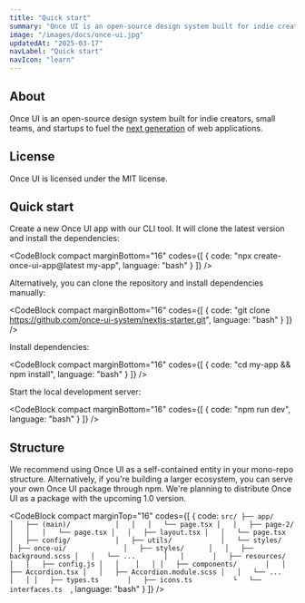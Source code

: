 ```yaml
---
title: "Quick start"
summary: "Once UI is an open-source design system built for indie creators, small teams, and startups to fuel the next generation of web applications."
image: "/images/docs/once-ui.jpg"
updatedAt: "2025-03-17"
navLabel: "Quick start"
navIcon: "learn"
---
```


## About

Once UI is an open-source design system built for indie creators, small teams, and startups to fuel the [next generation](https://lorant.one/work/once-ui) of web applications.

## License

Once UI is licensed under the MIT license.

## Quick start

Create a new Once UI app with our CLI tool. It will clone the latest version and install the dependencies:

<CodeBlock compact marginBottom="16" codes={[
  {
    code: "npx create-once-ui-app@latest my-app",
    language: "bash"
  }
]} />

Alternatively, you can clone the repository and install dependencies manually:

<CodeBlock compact marginBottom="16" codes={[
  {
    code: "git clone https://github.com/once-ui-system/nextjs-starter.git",
    language: "bash"
  }
]} />

Install dependencies:

<CodeBlock compact marginBottom="16" codes={[
  {
    code: "cd my-app && npm install",
    language: "bash"
  }
]} />

Start the local development server:

<CodeBlock compact marginBottom="16" codes={[
  {
    code: "npm run dev",
    language: "bash"
  }
]} />

## Structure

We recommend using Once UI as a self-contained entity in your mono-repo structure. Alternatively, if you're building a larger ecosystem, you can serve your own Once UI package through npm. We're planning to distribute Once UI as a package with the upcoming 1.0 version.

<CodeBlock compact marginTop="16" codes={[
  {
    code:
`src/
├── app/                  
│   ├── (main)/          
│   │   │   └── page.tsx
│   │   ├── page-2/
│   │   │   └── page.tsx
│   │   ├── layout.tsx
│   │   └── page.tsx     
│   ├── config/          
│   ├── utils/           
│   └── styles/          
│
├── once-ui/             
│   ├── styles/     
│   │   ├── background.scss
│   │   └── ...      
│   │      
│   ├── resources/            
│   │   ├── config.js
│   │   
│   │
│   ├── components/      
│   │   ├── Accordion.tsx
│   │   ├── Accordion.module.scss
│   │   └── ...   
│   │
│   ├── types.ts      
│   ├── icons.ts         
└   └── interfaces.ts  `,
    language: "bash"
  }
]} />
